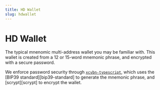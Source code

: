 ```yaml
---
title: HD Wallet
slug: hdwallet
---
```


[zxcvbn-typescript]: https://www.npmjs.com/package/zxcvbn-typescript

# HD Wallet

The typical mnenomic multi-address wallet you may be familiar with.
This wallet is created from a 12 or 15-word mnemonic phrase, and encrypted with a secure password.

We enforce password security through [`xcvbn-typescript`][zxcvbn-typescript], which uses the [BIP39 standard][bip39-standard] to generate the mnemonic phrase, and [scrypt][scrypt] to encrypt the wallet.
